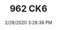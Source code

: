 ---
width: 2000
height: 1333
title: 962 CK6
description: Porsche 962 CK6 driven by Volker Weidler at Pelican Parts.
date: 2/28/2020 3:28:38 PM
cameraMake: Sony
cameraModel: ILCE-7M3
lens: ZEISS Batis 2/40 CF
settingsfStop: f/6.3
settingsISO: ISO 160
settingsShutter: 1/40
settingsFocalLength: 40 mm
---